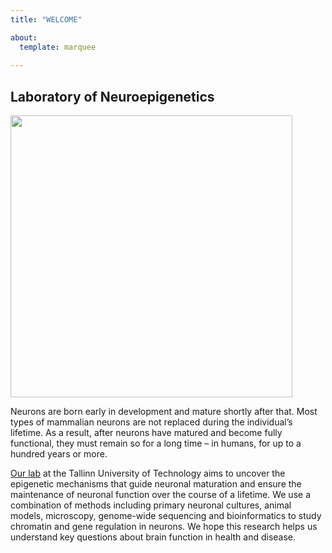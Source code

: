 ```yaml
---
title: "WELCOME"

about:
  template: marquee
    
---
```

## Laboratory of Neuroepigenetics  
<img src= "composite2.jpg" class="center fit" style="width: 47vw; min-width: 330px;">  

Neurons are born early in development and mature shortly after that. Most types of mammalian neurons are not replaced during the individual's lifetime. As a result, after neurons have matured and become fully functional, they must remain so for a long time -- in humans, for up to a hundred years or more. 

<a href = "https://taltech.ee/en/department-chemistry-biotechnology/division-of-gene-technology-and-biomedicine#p7751045">Our lab</a> at the Tallinn University of Technology aims to uncover the epigenetic mechanisms that guide neuronal maturation and ensure the maintenance of neuronal function over the course of a lifetime. We use a combination of methods including primary neuronal cultures, animal models, microscopy, genome-wide sequencing and bioinformatics to study chromatin and gene regulation in neurons. We hope this research helps us understand key questions about brain function in health and disease.

